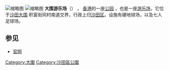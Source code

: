 {{Unreferenced|time=2020-09-20T08:04:19+00:00}}
{{coord|type:landmark|display=title}}
[[File:Tai_Wai_Hui_aerial_view_201802.jpg|缩略图]]
[[File:Tai_Wai_Playground_07.jpg|缩略图]]
'''大围游乐场'''（{{lang-en|Tai Wai Playground}}） ， [[香港|香港]]的一座[[公园|公园]] ，也是一座[[游乐场|游乐场]]，它位于[[沙田_(香港)|沙田]][[大围|大围]]  积富街同村南道交界，行政上归[[沙田区|沙田区]]。设施有硬地球场，以及七人足球场。 

== 参见 ==
* [http://www.lcsd.gov.hk/tc/facilities/facilitieslist.html 官网]{{Wayback|url=http://www.lcsd.gov.hk/tc/facilities/facilitieslist.html |date=20200316031139 }} 
{{香港公園}}
[[Category:大圍|Category:大圍]]
[[Category:沙田區公園|Category:沙田區公園]]
{{hk-cult-stub}}